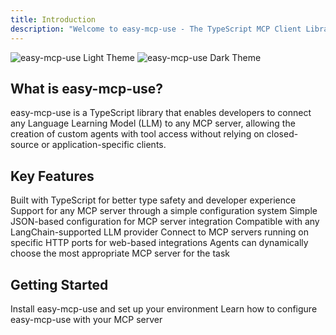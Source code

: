 ```yaml
---
title: Introduction
description: "Welcome to easy-mcp-use - The TypeScript MCP Client Library"
---
```


<img className="block dark:hidden" src="/images/hero-light1.png" alt="easy-mcp-use Light Theme" />
<img className="hidden dark:block" src="/images/hero-dark1.png" alt="easy-mcp-use Dark Theme" />

## What is easy-mcp-use?

easy-mcp-use is a TypeScript library that enables developers to connect any Language Learning Model (LLM) to any MCP server, allowing the creation of custom agents with tool access without relying on closed-source or application-specific clients.

## Key Features

<CardGroup cols={2}>
  <Card title="TypeScript First" icon="code" href="/essentials/installation">
    Built with TypeScript for better type safety and developer experience
  </Card>
  <Card title="Flexible Configuration" icon="server" href="/essentials/configuration">
    Support for any MCP server through a simple configuration system
  </Card>
  <Card title="Easy Setup" icon="gear" href="/essentials/configuration">
    Simple JSON-based configuration for MCP server integration
  </Card>
  <Card title="Universal LLM Support" icon="robot" href="/essentials/llm-integration">
    Compatible with any LangChain-supported LLM provider
  </Card>
  <Card title="HTTP Connection" icon="network" href="/quickstart">
    Connect to MCP servers running on specific HTTP ports for web-based integrations
  </Card>
  <Card title="Dynamic Server Selection" icon="shuffle" href="/quickstart">
    Agents can dynamically choose the most appropriate MCP server for the task
  </Card>
</CardGroup>

## Getting Started

<CardGroup cols={2}>
  <Card title="Installation" icon="download" href="/quickstart">
    Install easy-mcp-use and set up your environment
  </Card>
  <Card title="Configuration" icon="book" href="/essentials/configuration">
    Learn how to configure easy-mcp-use with your MCP server
  </Card>
</CardGroup>